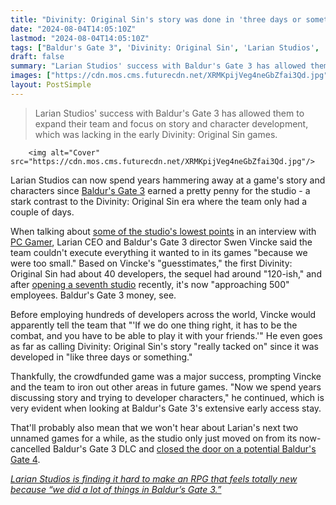 ```yaml
---
title: "Divinity: Original Sin's story was done in 'three days or something,' but the Baldur's Gate 3 team now 'spend years discussing story and trying to develop characters'"
date: "2024-08-04T14:05:10Z"
lastmod: "2024-08-04T14:05:10Z"
tags: ["Baldur's Gate 3", 'Divinity: Original Sin', 'Larian Studios', 'PC Gamer', 'RPG']
draft: false
summary: "Larian Studios' success with Baldur's Gate 3 has allowed them to expand their team and focus on story and character development, which was lacking in the early Divinity: Original Sin games."
images: ["https://cdn.mos.cms.futurecdn.net/XRMKpijVeg4neGbZfai3Qd.jpg"]
layout: PostSimple
---
```

> Larian Studios' success with Baldur's Gate 3 has allowed them to expand their team and focus on story and character development, which was lacking in the early Divinity: Original Sin games.


        <img alt="Cover" src="https://cdn.mos.cms.futurecdn.net/XRMKpijVeg4neGbZfai3Qd.jpg"/>
        
Larian Studios can now spend years hammering away at a game's story and characters since [Baldur's Gate 3](https://www.gamesradar.com/baldurs-gate-3-guide/) earned a pretty penny for the studio - a stark contrast to the Divinity: Original Sin era where the team only had a couple of days.

When talking about [some of the studio's lowest points](https://www.gamesradar.com/games/baldur-s-gate/years-before-baldurs-gate-3-blew-everyone-away-larians-ceo-nearly-quit-the-industry-over-publisher-pressure-on-the-divinity-series/) in an interview with [PC Gamer](https://www.pcgamer.com/games/baldurs-gate/i-call-it-chaos-at-scale-for-the-first-anniversary-of-baldurs-gate-3-we-spoke-exclusively-to-swen-vincke-about-the-past-present-and-future-of-larian-studios/?utm_source=twitter.com&utm_medium=social&utm_campaign=socialflow), Larian CEO and Baldur's Gate 3 director Swen Vincke said the team couldn't execute everything it wanted to in its games "because we were too small." Based on Vincke's "guesstimates," the first Divinity: Original Sin had about 40 developers, the sequel had around "120-ish," and after [opening a seventh studio](https://www.gamesradar.com/games/rpg/baldurs-gate-3-developer-is-gearing-up-for-its-two-very-ambitious-rpgs-by-opening-a-7th-studio-on-the-witcher-devs-territory/) recently, it's now "approaching 500" employees. Baldur's Gate 3 money, see. 

Before employing hundreds of developers across the world, Vincke would apparently tell the team that "'If we do one thing right, it has to be the combat, and you have to be able to play it with your friends.'" He even goes as far as calling Divinity: Original Sin's story "really tacked on" since it was developed in "like three days or something."

Thankfully, the crowdfunded game was a major success, prompting Vincke and the team to iron out other areas in future games. "Now we spend years discussing story and trying to developer characters," he continued, which is very evident when looking at Baldur's Gate 3's extensive early access stay.

That'll probably also mean that we won't hear about Larian's next two unnamed games for a while, as the studio only just moved on from its now-cancelled Baldur's Gate 3 DLC and [closed the door on a potential Baldur's Gate 4](https://www.gamesradar.com/larian-is-done-with-baldurs-gate-3-and-dandd-and-wont-make-baldurs-gate-4-well-forever-be-proud-of-it-but-were-not-going-to-continue-in-it/).

[<em>Larian Studios is finding it hard to make an RPG that feels totally new because “we did a lot of things in Baldur’s Gate 3.”</em>](https://www.gamesradar.com/games/rpg/larian-studios-is-finding-it-hard-to-make-an-rpg-that-feels-totally-new-because-we-did-a-lot-of-things-in-baldurs-gate-3/)
        